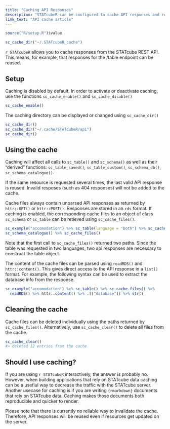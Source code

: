 ```yaml
---
title: "Caching API Responses"
description: "STATcubeR can be configured to cache API responses and reuse them later. This article describes the necessary setup as well as potential usecases"
link_text: "API cache article"
---
```


```r
source("R/setup.R")$value
```

```r
sc_cache_dir("~/.STATcubeR_cache")
```

`r STATcubeR` allows you to cache responses from the STATcube REST API.
This means, for example, that responses for the /table endpoint can be reused.

## Setup

Caching is disabled by default.
In order to activate or deactivate caching, use the functions `sc_cache_enable()` and `sc_cache_disable()`

```r
sc_cache_enable()
```

The caching directory can be displayed or changed using `sc_cache_dir()`

```r
sc_cache_dir()
sc_cache_dir("~/.cache/STATcubeR/api")
sc_cache_dir()
```

## Using the cache

Caching will affect all calls to `sc_table()` and `sc_schema()` as well as their "derived" functions:
`sc_table_saved()`, `sc_table_custom()`, `sc_schema_db()`, `sc_schema_catalogue()`.

If the same resource is requested several times, the last valid API response is reused.
Invalid resposes (such as 404 responses) will not be added to the cache.

Cache files always contain unparsed API responses as returned by `httr::GET()` or `httr::POST()`.
Responses are stored in an `rds` format.
If caching is enabled, the corresponding cache files to an object of class `sc_schema` or `sc_table` can be retieved using `sc_cache_files()`.

```r
sc_example("accomodation") %>% sc_table(language = "both") %>% sc_cache_files()
sc_schema_catalogue() %>% sc_cache_files()
```

Note that the first call to `sc_cache_files()` returned two paths.
Since the table was requested in two languages, two api responses are necessary to construct the table object.

The content of the cache files can be parsed using `readRDS()` and `httr::content()`.
This gives direct access to the API response in a `list()` format.
For example, the following syntax can be used to extract the database info from the response.

```r
sc_example("accomodation") %>% sc_table() %>% sc_cache_files() %>% 
  readRDS() %>% httr::content() %>% .[["database"]] %>% str()
```

## Cleaning the cache

Cache files can be deleted individually using the paths returned by `sc_cache_files()`.
Alternatively, use `sc_cache_clear()` to delete all files from the cache.

```r
sc_cache_clear()
#> deleted 12 entries from the cache
```

## Should I use caching?

If you are using `r STATcubeR` interactively, the answer is probably no.
However, when building applications that rely on STATcube data caching can be a usefiul way to decrease the traffic with the STATcube server.
Another usecase for caching is if you are writing `{rmarkdown}` documents that rely on STATcube data.
Caching makes those documents both reproducible and quicker to render.

Please note that there is currently no reliable way to invalidate the cache.
Therefore, API responses will be reused even if resources get updated on the server.
